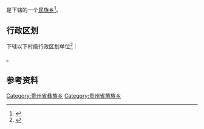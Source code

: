 {{中国乡级行政区|52/05/27/204/000}}

'''{{PAGENAMEBASE}}'''是{{PRC admin/fullname|52/05/27/204/000|3}}下辖的一个[[民族乡|民族乡]]<ref>{{PRC admin/ref sgc|{{PRC admin/parent|52/05/27/204/000}}}}</ref>。

== 行政区划 ==
{{PAGENAMEBASE}}下辖以下村级行政区划单位<ref>{{PRC admin/ref sgc|52/05/27/204/000}}</ref>：

{{PRC admin/children|52/05/27/204/000}}。

== 参考资料 ==
{{reflist}}

{{贵州行政区划小作品}}
{{PRC admin/navcat|52/05/27/204/000}}
[[Category:贵州省彝族乡|Category:贵州省彝族乡]]
[[Category:贵州省苗族乡|Category:贵州省苗族乡]]